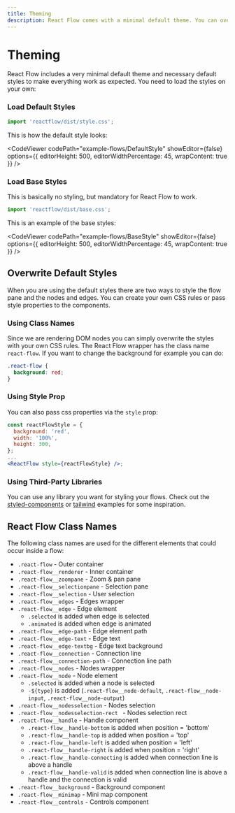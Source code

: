 ```yaml
---
title: Theming
description: React Flow comes with a minimal default theme. You can overwrite the default styles or use third-party libraries.
---
```


# Theming

React Flow includes a very minimal default theme and necessary default styles to make everything work as expected. You need to load the styles on your own:

### Load Default Styles

```js
import 'reactflow/dist/style.css';
```

This is how the default style looks:


<CodeViewer
  codePath="example-flows/DefaultStyle"
  showEditor={false}
  options={{ editorHeight: 500, editorWidthPercentage: 45, wrapContent: true }}
/>

### Load Base Styles

This is basically no styling, but mandatory for React Flow to work.

```js
import 'reactflow/dist/base.css';
```

This is an example of the base styles:

<CodeViewer
  codePath="example-flows/BaseStyle"
  showEditor={false}
  options={{ editorHeight: 500, editorWidthPercentage: 45, wrapContent: true }}
/>

## Overwrite Default Styles

When you are using the default styles there are two ways to style the flow pane and the nodes and edges.
You can create your own CSS rules or pass style properties to the components.

### Using Class Names

Since we are rendering DOM nodes you can simply overwrite the styles with your own CSS rules.
The React Flow wrapper has the class name `react-flow`. If you want to change the background for example you can do:

```css
.react-flow {
  background: red;
}
```

### Using Style Prop

You can also pass css properties via the `style` prop:

```jsx
const reactFlowStyle = {
  background: 'red',
  width: '100%',
  height: 300,
};
...
<ReactFlow style={reactFlowStyle} />;
```

### Using Third-Party Libraries

You can use any library you want for styling your flows. Check out the [styled-components](/docs/examples/styling/styled-components/) or [tailwind](/docs/examples/styling/tailwind/) examples for some inspiration.

## React Flow Class Names

The following class names are used for the different elements that could occur inside a flow:

- `.react-flow` - Outer container
- `.react-flow__renderer` - Inner container
- `.react-flow__zoompane` - Zoom & pan pane
- `.react-flow__selectionpane` - Selection pane
- `.react-flow__selection` - User selection
- `.react-flow__edges` - Edges wrapper
- `.react-flow__edge` - Edge element
  - `.selected` is added when edge is selected
  - `.animated` is added when edge is animated
- `.react-flow__edge-path` - Edge element path
- `.react-flow__edge-text` - Edge text
- `.react-flow__edge-textbg` - Edge text background
- `.react-flow__connection` - Connection line
- `.react-flow__connection-path` - Connection line path
- `.react-flow__nodes` - Nodes wrapper
- `.react-flow__node` - Node element
  - `.selected` is added when a node is selected
  - `-${type}` is added (`.react-flow__node-default`, `.react-flow__node-input`, `.react-flow__node-output`)
- `.react-flow__nodesselection` - Nodes selection
- `.react-flow__nodesselection-rect ` - Nodes selection rect
- `.react-flow__handle` - Handle component
  - `.react-flow__handle-bottom` is added when position = 'bottom'
  - `.react-flow__handle-top` is added when position = 'top'
  - `.react-flow__handle-left` is added when position = 'left'
  - `.react-flow__handle-right` is added when position = 'right'
  - `.react-flow__handle-connecting` is added when connection line is above a handle
  - `.react-flow__handle-valid` is added when connection line is above a handle and the connection is valid
- `.react-flow__background` - Background component
- `.react-flow__minimap` - Mini map component
- `.react-flow__controls` - Controls component
